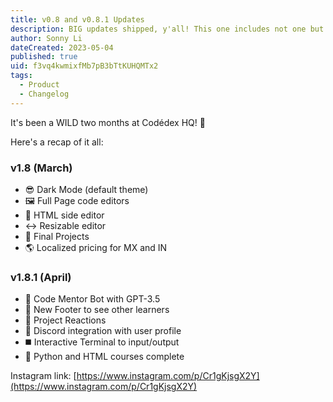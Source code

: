 ```yaml
---
title: v0.8 and v0.8.1 Updates
description: BIG updates shipped, y'all! This one includes not one but two batches of important updates, requested by the community.
author: Sonny Li
dateCreated: 2023-05-04
published: true
uid: f3vq4kwmixfMb7pB3bTtKUHQMTx2
tags:
  - Product
  - Changelog
---
```


It's been a WILD two months at Codédex HQ! 💛

Here's a recap of it all:

### v1.8 (March)

- 😎 Dark Mode (default theme)
- 🖼️ Full Page code editors
- 🌋 HTML side editor
- ↔️ Resizable editor
- 📝 Final Projects
- 🌎 Localized pricing for MX and IN

### v1.8.1 (April)

- 🤖 Code Mentor Bot with GPT-3.5
- 👥 New Footer to see other learners
- 💖 Project Reactions
- 👾 Discord integration with user profile
- ◼️ Interactive Terminal to input/output
- 🏁 Python and HTML courses complete

Instagram link: [https://www.instagram.com/p/Cr1gKjsgX2Y](https://www.instagram.com/p/Cr1gKjsgX2Y)
